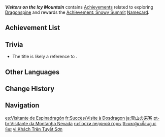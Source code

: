 {{Achievement Category Infobox
|id           = 024
|image        = Achievement Visitors on the Icy Mountain.png
|reward       = {{Item|Achievement: Snowy Summit}}
|primogems    = {{Achievement/Primogems|Visitors on the Icy Mountain Achievements}}
|total        = {{Achievement/Total|Visitors on the Icy Mountain Achievements}}
}}
'''''Visitors on the Icy Mountain''''' contains [[Achievements]] related to exploring [[Dragonspine]] and rewards the [[Achievement: Snowy Summit]] [[Namecard]].

==Achievement List==
{{Achievements by Category Table}}

==Trivia==
* The title is likely a reference to {{w|Visitors on the Icy Mountain|a Chinese film of the same name}}.

==Other Languages==
{{Other Languages
|en      = Visitors on the Icy Mountain
|zhs     = 雪山上的来客
|zhs_rm  = Xuěshān Shàng de Láikè
|zht     = 雪山上的來客
|zht_rm  = Xuěshān Shàng de Láikè
|zh_tl   = Guests on the Snowy Mountain
|ja      = 雪山の来客
|ja_rm   = Yukiyama no Raikyaku
|ja_tl   = Visitors on the Snowy Mountain
|ko      = 설산 위의 손님
|ko_rm   = Seolsan Wi-ui Sonnim
|ko_tl   = Guests on the Snow Mountain
|es      = Visitante de Espinadragón
|es_tl   = Visitor of Dragonspine
|fr      = Visite à Dosdragon
|fr_tl   = Visit to Dragonback
|ru      = Гости ледяной горы
|ru_tl   = Icy Mountain's Visitors
|th      = แขกผู้มาเยือนภูเขาหิมะ
|th_rm   = 
|th_tl   = 
|vi      = {{tt|Khách|客}} Trên {{tt|Tuyết Sơn|雪山}}
|vi_tl   = Visitor on the Snow Mountain
|de      = Besucher in den Schneebergen
|de_tl   = Visitor on the Snow Mountains
|id      = Pengunjung Dragonspine
|id_tl   = Visitors of Dragonspine
|pt      = Visitante da Montanha Nevada
|pt_tl   = Visitor of the Snowy Mountain
|tr      = Buzlu Dağın Ziyaretçileri
|tr_tl   = 
|it      = Visitatori sulla montagna ghiacciata
|it_tl   = 
}}

==Change History==
{{Change History|1.2}}

==Navigation==
{{Achievement Navbox}}

[[es:Visitante de Espinadragón]]
[[fr:Succès/Visite à Dosdragon]]
[[ja:雪山の来客]]
[[pt-br:Visitante da Montanha Nevada]]
[[ru:Гости ледяной горы]]
[[th:แขกผู้มาเยือนภูเขาหิมะ]]
[[vi:Khách Trên Tuyết Sơn]]